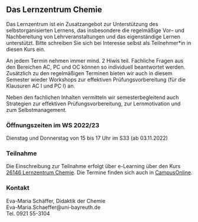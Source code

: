 ## Das Lernzentrum Chemie

Das Lernzentrum ist ein Zusatzangebot zur Unterstützung des selbstorganisierten Lernens, das insbesondere die regelmäßige Vor– und Nachbereitung von Lehrveranstaltungen und das eigenständige Lernen unterstützt.
Bitte schreiben Sie sich bei Interesse selbst als Teilnehmer*in in diesen Kurs ein.

An jedem Termin nehmen immer mind. 2 Hiwis teil. Fachliche Fragen aus den Bereichen AC, PC und OC können so individuell beantwortet werden.
Zusätzlich zu den regelmäßigen Terminen bieten wir auch in diesem Semester wieder Workshops zur effektiven Prüfungsvorbereitung (für die Klausuren AC I und PC I) an.

Neben den fachlichen Inhalten vermitteln wir semesterbegleitend auch Strategien zur effektiven Prüfungsvorbereitung, zur Lernmotivation und zum Selbstmanagement.

### Öffnungszeiten im WS 2022/23 {-}

Dienstag und Donnerstag von 15 bis 17 Uhr im S33 (ab 03.11.2022)

### Teilnahme {-}

Die Einschreibung zur Teilnahme erfolgt über e-Learning über den Kurs [26146 Lernzentrum Chemie](https://elearning.uni-bayreuth.de/course/view.php?id=30867).
Die Termine finden sich auch in [CampusOnline](https://campusonline.uni-bayreuth.de/ubto/wbLv.wbShowLVDetail?pStpSpNr=311770&pSpracheNr=1).

### Kontakt {-}

Eva-Maria Schäffer, Didaktik der Chemie<br>
Eva-Maria.Schaeffer@uni-bayreuth.de<br>
Tel. 0921 55-3104